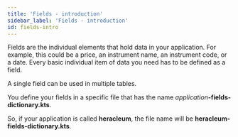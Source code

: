 ```yaml
---
title: 'Fields - introduction'
sidebar_label: 'Fields - introduction'
id: fields-intro
---
```



Fields are the individual elements that hold data in your application. For example, this could be a price, an instrument name, an instrument code, or a date. Every basic individual item of data you need has to be defined as a field.  

A single field can be used in multiple tables.

You define your fields in a specific file that has the name _application_**-fields-dictionary.kts**.

So, if your application is called **heracleum**, the file name will be **heracleum-fields-dictionary.kts**.





